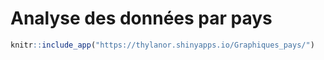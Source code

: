 # Analyse des données par pays


```r
knitr::include_app("https://thylanor.shinyapps.io/Graphiques_pays/")

```
